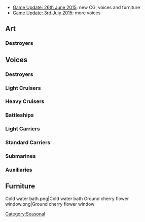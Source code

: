 *[[Thread:274192|Game Update: 26th June 2015]]: new CG, voices and furniture
*[[Thread:277529|Game Update: 3rd July 2015]]: more voices

==Art==
{{SeasonalTOC|art=x|Akebono|Oboro|Sazanami|Ushio|Shiratsuyu|Murasame}}
===Destroyers===
{{SeasonalGallery|Akebono/Summer|Oboro/Summer|Sazanami/Summer|Ushio/Summer|Ushio/Kai Ni Summer|Shiratsuyu/Kai Summer|Murasame/Kai Summer}}

==Voices==
{{SeasonalTOC|Kisaragi|Fumizuki|Shirayuki|Oboro|Akebono|Sazanami|Ushio|Shiratsuyu|Shigure|Murasame|Yuudachi|Kagerou|Shiranui|Hatsukaze|Tokitsukaze|Maikaze|Takanami|Tatsuta|Ooi|Yura|Kinu|Abukuma|Sendai|Naka|Katori|Yuubari|Furutaka|Kako|Nachi|Ashigara|Choukai|Suzuya|Kumano|Tone|Chikuma|Fusou|Yamashiro|Hyuuga|Nagato|Mutsu|Littorio|Roma|Shouhou|Akagi|Kaga|Shoukaku|Zuikaku|Ro-500|Akitsushima|Akashi|Destroyers=x}}
===Destroyers===
{{SeasonalQuotes|
{{SeasonalQuote|Kisaragi
|ja = もうすぐ夏ねぇ～。新しい水着、買っちゃおう…かな？…ねぇ、どれがいいと思う？
|en = It'll be summer soon~. Maybe I should go buy a new swimsuit.... Hey, which one do you think is good~?
}}
{{SeasonalQuote|Fumizuki
|ja = そろそろ夏！気の早い蝉がもう鳴いてる。
|en = Summer's soon! Those impatient cicadas have already started chirping~.
}}
{{SeasonalQuote|Shirayuki
|ja = ううん…この季節、飛び交う虫は苦手です。ぐるぐる型のお香を焚きましょ！白雪にお任せください！一網打尽です！
|en = Ugh, I don't like flying insects this season. Let's burn a swirly-type incense! Leave it to Shirayuki to handle the big task!
|note = 'swirly-type incense' refers to coil-based anti-mosquito smoke repellent<sup>[http://neko3nanodesu.seesaa.net/article/421747538.html]</sup>.
}}
{{SeasonalQuote|Oboro
|ja = 提督。いよいよサマーシーズン到来ですね。第七駆逐隊、夏季演習準備、ばっちりです。
|en = Admiral. The summer season is finally here! The Seventh Destroyer Division is fully prepared for the summer season practice!
|ja2 = え？このカニですか？はい、元気です！
|en2 = Hm? This crab? Yes, she's doing well.
|line2 = Secretary 2
|ja3 = 夏の戦い、いよいよですね！第七駆逐隊、夏は張り切って参ります。
|en3 = It's finally time for some summer battles! The Seventh Destroyer Division will give it our all.
|line3 = Joining A Fleet
|ja4 = くっ……せっかくの水着が……。大丈夫、お風呂入れば治ります……た、多分……。
|en4 = Ah....I finally got to wear my swimsuit & this.... It's alright, it'll be fixed if I take a bath.... P-probably.
|line4 = Docking Major
}}
{{SeasonalQuote|Akebono
|ja = 暑くなってきたから、確かにこの格好はすごしやすいけど…く、クソ提督！こっち見んな！
|en = It's gotten hot, it's true that this outfit is a bit comfy but.... D-Don't look this way, you shitty Admiral!
|ja2 = だから、ジロジロ見るなって！このクソ提督！
|en2 = Like I said, don't stare, you shitty Admiral!
|line2 = Secretary 2
|ja3 = 触ったらマジ怒るから、あり得ないから！
|en3 = I'll seriously get angry if you touch me, so don't even think of it!
|line3 = Secretary 3
|ja4 = の、覗くな！このクソ提督！も、もう！
|en4 = D-Don't peek! You shitty Admiral! G-Geez!
|line4 = Docking Major
}}
{{SeasonalQuote|Sazanami
|ja = 夏、キタコレ！まだ早いって？いいの、いいの！早いくらいがいいんだって!
|en = Summer's finally here! It's still early? Whatever! It's fine! A bit early is better, you know!
|ja2 = え？漣のこの水着、いいっしょいいっしょ？フフーン！もっと見てもいいよ？
|en2 = Hm? Sazanami's swimsuit is pretty good, ain't it? Hm-hmm! You can look more if you want!
|line2 = Secretary 3
|ja3 = あ～もう！　せっかくの水着が台無しじゃん！　なえ～　漣はお風呂入ってくるから！
|en3 = Ah~ geez! My swimsuit's all messed up! That's totally lame~. Sazanami's gonna take a bath!
|note3 = Netslang<sup>[http://lineq.jp/q/1751521]</sup>
|line3 = Docking Major
}}
{{SeasonalQuote|Ushio
|ja = 水着は…少し恥ずかしいです。あの…提督、もし駄目だったら言ってくださいね！
|en = Wearing a swimsuit is....a bit embarrassing. Um.... Admiral, if this is no good, please tell me!
|ja2 = ひゃあっ！……あ……あの……びっくりしますから……
|en2 = Hiaa! ....Ah.... Um.... That scares me so....
|line2 = Secretary 2
|ja3 = あの……やはり、いつもの恰好に戻った方が、良いですよね……？あの……すいません！
|en3 = Um.... It would be better if I went back to wearing my usual clothes, wouldn't it...? Um.... Sorry!
|line3 = Secretary 3
|ja4 = すみません……あまり、こちらを見ないで……
|en4 = Sorry.... Don't look this way so much....
|line4 = Docking Major
}}
{{SeasonalQuote|Shiratsuyu
|ja = 梅雨が明ければ夏だよね。海開きでは一番に泳ぎたいな。ね！
|en = When the rainy season's done, it's summer. I want to be the first one to swim when the beach opens. Yeah!
|ja2 = うん！夏は夏で盛り上がらないと！提督も一緒に浜辺に行こうよ！にしししし。
|en2 = Right! Summer has its own excitements! Let's go to the beach together, Admiral! Ehehehehe.
|line2 = Secretary 2
|ja3 = あ、これ？　いやぁ、浜辺での夏季特別演習に必要って……長門さんが。ちょっと早いけど……
|en3 = Ah, this? Nah, it's needed for some special summer training on the beach....Nagato-san said. It's a little early for this though....
|line3 = Secretary 3
|ja4 = ええ？！　肌、焼けてる？　まじ？　しまった、オイル塗るの忘れてた...　やばい！
|en4 = Eh?! I got sunburnt? Seriously? Oh no, I forgot to apply the cream.... Crap!
|line4 = Joining A Fleet
|ja5 = だぁ～……いっちばんお気に入りの水着なのに……許すまじ……お風呂に直行だぁーっ!
|en5 = Dah~ ....And that was my favourite swimsuit.... Unforgivable.... Straight to the baths I go!
|line5 = Docking Major
}}
{{SeasonalQuote|Shigure
|ja = もうすぐ今年も夏が来るね。水着？ああ、去年のがあるから僕は大丈夫。
|en = Summer's closing in this year, too. Swimsuit? Oh, I have last year's so I'm fine.
}}
{{SeasonalQuote|Murasame
|ja = そろそろ夏が来ちゃうね。新しい水着、新調したいな。一緒に選んでくれる？
|en = Summer is around the corner. I want to get myself a new swimsuit. Want to help me pick one?
|ja2 = 提督、どう？村雨の水着似合ってる？そう？いい感じいい感じ。
|en2 = Admiral, how is it? Does Murasame look good in this swimsuit? Really? Good, good.
|line2 = Secretary 2
|ja3 = 村雨のちょっと良い水着見せてあげる。じゃん！提督どうかしらね？
|en3 = Murasame will show you some of her better swimsuits. Tada! How do I look, Admiral?
|line3 = Joining A Fleet
|ja4 = やられてしまったわ……せっかくの水着だったのに……。ま、いいわ。お風呂してきますね。
|en4 = They got me.... I just got to wear that swimsuit, too.... Well, that's alright. I'm going to take a bath.
|line4 = Docking Major
}}
{{SeasonalQuote|Yuudachi
|ja = 少しずつ暑くなってきたっぽい。今年も夏来るっぽい！
|en = It's, like, gotten hotter bit by bit poi. Like, summer is coming this year, too!
}}
{{SeasonalQuote|Kagerou
|ja = 不知火～、あんたも今年は新しい水着買いなさいよ。ふえ？ああ、もう！私が選んであげる！
|en = Shiranui~! You, too, should buy a new swimsuit this year. Eh? Aah, sheesh! I'll choose for you!
}}
{{SeasonalQuote|Shiranui
|ja = いや。不知火はそんな買い物にはいかな-…いや、仕方ない。あ、これはいいかも。
|en = No. Shiranui will not buy such a.... Fine. No way around it. Ah, this might work.
}}
{{SeasonalQuote|Hatsukaze
|ja = ふう…もうすぐ夏ね。え、水着？買ってないわ。なーに？プレゼントしてくれるの？
|en = Haahh.... Ah, it'll be summer soon.... Eh? A swimsuit? I didn't buy one. What's that? You want to give me a present?
}}
{{SeasonalQuote|Tokitsukaze
|ja = しれー、そろそろ夏だね。今年の夏は雪風たちと泳ぎに行こうよ。ねー、ねーー！
|en = Commanderrrr! It's almost summertime! Let's go swimming with Yukikaze this summer. Okay? Okayyyy????
}}
{{SeasonalQuote|Maikaze
|ja = もうすぐ夏ですね、提督。夏はどんなステップで踊る？ふーん、どうしよっか。ねえ、提督？
|en = It's going to be summer soon, huh, Admiral? What dance should I dance for summer? Hmm, what should I do... Admiral, what do you think?
}}
{{SeasonalQuote|Takanami
|ja = 暑くなって来ましたね。もうすぐ夏かも。司令官は暑くないかもですか？
|en = It's gotten hot, isn't it? Maybe it will be summer soon. Might the Commander not be feeling hot?
}}
}}
===Light Cruisers===
{{SeasonalQuotes|
{{SeasonalQuote|Tatsuta
|ja = 今年も暑くなるわね。執務室にクーラーですって？何をふざけているのかしら？その服を…涼しくしてあげましょうね。
|en = This year has become hot, hasn't it? To desire having an air conditioner in the office? I wonder what are you joking about? Those clothes of yours... I'll make them cooler for you, yeah?
}}
{{SeasonalQuote|Ooi
|ja = もうすぐ夏ね！北上さんとお揃い水着買わなくちゃ、うふうふうふふふ。
|en = Summer is close, isn't it? Got to go buy a matching set of swimsuits with Kitakami. Ufufufufufu.
}}
{{SeasonalQuote|Yura
|ja = 提督さん。梅雨が終わると夏の気配、感じますね。ね？由良も水着…欲しいな。
|en = Admiral. You can feel the summer when the rainy season ends. Right? Yura would like....a new swimsuit, too.
}}
{{SeasonalQuote|Kinu
|ja = あっついな。もう夏か。しょっか。ミーンミーンミーン。うん？あっ、駄目？
|en = So hot.... So it's already summer.... Summaht. (buzzing cicada sounds) Huh? That's no good?
|note = ミーン (mi-n) is basically the buzzing sound of cicada during summer.<br>しょっか is intended to be a pun with 初夏 meaning 'Early Summer'
}}
{{SeasonalQuote|Abukuma
|ja = 日の入りがずいぶんと長くなりましたね。もうすぐ夏ですね。ふうー…そうなるとどこかの三水戦のがうるさくなるな。
|en = It sure is taking longer for the sun to set, isn't it? Looks like summer is right around the corner. Haahh ....And when it's here, those girls from the Third Torpedo Squadron will be a whole lot noisier.
|note = [http://dic.pixiv.net/a/%E4%B8%89%E6%B0%B4%E6%88%A6%E3%83%88%E3%83%AA%E3%82%AA 三水戦 (via pixiv)] refers to 3rd Torpedo Squadron in Kancolle Anime.
}}
{{SeasonalQuote|Sendai
|ja = 夏だ！やった！夜戦の季節だ！提督、夜戦だよ、夜戦！早くやーせーん！
|en = Summertime! Hurray! The season for night battles! Admiral, let's do some night battles! Hurry & start a night-bat-tle!
}}
{{SeasonalQuote|Naka
|ja = 夏だよ、夏！那珂ちゃんサマーライブの夏だよ！よーし、歌うよ！衣装、衣装！
|en = It's summer! Summer! The summer of Naka-chan's summer concert! Alright, I'm gonna sing! My costume! My costume!
}}
{{SeasonalQuote|Yuubari
|ja = はうー。少し暑くなってきたわね。今年も夏が来るのか。早いなー。
|en = Ahh.... It's gotten a bit hot, hasn't it? It seems summer has come this year as well. That was fast, hmm.
}}
}}
===Heavy Cruisers===
{{SeasonalQuotes|
{{SeasonalQuote|Furutaka
|ja = 今年も夏がやってきますね。新しい水着、加古と買いに行こうかな。
|en = This year's summer has come along, hasn't it? I wonder where I should buy a new swimsuit with Kako.
}}
{{SeasonalQuote|Kako
|ja = いよいよ暑くなってきましたね。夏が来るね。いひひ。いいね、夏！いいよ！
|en = Finally, it has become hot weather, hasn't it? Summer is coming, isn't it? Ehehehe. Good. Summer. Excellent!
}}
{{SeasonalQuote|Nachi
|ja = 夏だな。暑いがまあ、気になるほどではないな。さぁ、暑気払いで一本やるか！
|en = Summer, isn't it? It's a bit hot, but it isn't unbearable. Well, why don't we open a bottle to rid of the heat!
|note = To elaborate, the last sentence is on drinking. 一本 means one bottle, and is often colloquially used to signify a bottle of liquor. (As we all know of Nachi's love for alcohol)
}}
{{SeasonalQuote|Ashigara
|ja = 今年も夏が近づいてきたわね。何だかみなぎってきたわ。行ける！今年はいけるわ！
|en = This year's summer is approaching, isn't it? I'm somewhat pumped up. This year is a goer!
}}
{{SeasonalQuote|Choukai
|ja = 夏ですね。えっ！？水着ですか？い、いいえ。私はそのような… あ… はい… では、今度…
|en = Summer, isn't it? Eh!? Swimsuit? Uhh, no. For me things like that are... ah... Yes... Then, next time...
}}
{{SeasonalQuote|Suzuya
|ja = うーん。ちょっち暑くなってきたかな。うう、何かむしむしする。熊野は平気？
|en = Argh. It's gotten pretty hot. Ugh, it's all hot & humid. Kumano, you don't mind it?
}}
{{SeasonalQuote|Kumano
|ja = 夏の足音を感じますわ！鈴谷、わたくし、最新の水着を買いにいきたいですわ。
|en = I can feel summer's footsteps! Suzuya, I want to go out & buy the latest swimsuits.
}}
{{SeasonalQuote|Tone
|ja = ああ～　暑くなってきたのじゃ。熱いのは苦手じゃ。筑摩。筑摩～！アイス…ラムネ…
|en = Ugh.... It's getting hot. I'm no good with heat. Chikuma. Chikuma~! Ice cream.... Lemonade....
}}
{{SeasonalQuote|Chikuma
|ja = 日差しが強くなってきたわ。お肌がピンチね。利根姉さんにも日焼け止めを塗ってあげなきゃ。利根姉さん？
|en = The sunshine has gotten stronger. It will be trouble for the skin. I should put some sunscreen on Tone-neesan too. Tone-neesan?
}}
}}
===Battleships===
{{SeasonalQuotes|
{{SeasonalQuote|Fusou
|ja = 山城？もうすぐ夏ね。扶桑型姉妹でたまにはどこかに行く？どこがいいかしら。
|en = Yamashiro? It's going to be summer soon. Do you want to go somewhere together? I wonder where would be nice.
|note = For simplicity, 'Fusou-class sisters' was edited to 'together'.
}}
{{SeasonalQuote|Yamashiro
|ja = 姉さま。旅行の計画ですか？いいと思います！山城、姉さまと一緒ならどこでも…！
|en = Onee-sama, are you planning for a trip? I think it's a wonderful idea! Yamashiro is fine with anywhere as long as it's with you...!
}}
{{SeasonalQuote|Hyuuga
|ja = この季節は嫌いではないな。伊勢…伊勢？何だ。寝てるのか。
|en = I don't hate this season. Ise.... Ise? Ah, you're sleeping?
}}
{{SeasonalQuote|Nagato
|ja = よしっ、夏だな。艦隊、水着で浜辺に集合だ！　演習、”ビーチバレー”というのをやるぞ！　チーム分けはこの長門が考えておいた！
|en = Okay, it's summer time! Assemble with your swimsuits at the beach, fleet! We're going to practice 'beach volleyball'! I, Nagato, have already set the teams!
}}
{{SeasonalQuote|Mutsu
|ja = 何、長門ったら… ビーチバレー？いいけど、あなたルール知ってるの？あらあら、仕方ないわね。任せて。
|en = What is it, Nagato? Beach volleyball? That's okay but.... Do you know the rules? My, my, it can't be helped. Leave it to me!
}}
{{SeasonalQuote|Littorio
|ja = もうすぐ夏ですね、提督。新しい水着を試してみたいですね。くすくす。楽しみです！
|en = It's finally summertime, Admiral. I want to try out a new swimsuit. Heh heh, it's fun, isn't it?
}}
{{SeasonalQuote|Roma
|ja = 大分暑くなってきたけれど…もうすぐ夏か。姉さん、水着新調したんだ。ふーん。
|en = Even though it has become considerably hot.... Summer is soon. Neesan, I want to buy a new swimsuit. Hmm.
}}
}}
===Light Carriers===
{{SeasonalQuotes|
{{SeasonalQuote|Shouhou
|ja = 夏はこの格好だとちょうどいいんです、提督。冬は寒くないのかって？そ、そうですね。い、いいえ！大丈夫です！
|en = For summer, this clothing suits perfectly, Admiral. Isn't it cold during the winter, you say? W-well. N-no! It's fine!
}}
}}
===Standard Carriers===
{{SeasonalQuotes|
{{SeasonalQuote|Akagi
|ja = あら、加賀さん。もうすぐ夏ね。え？新しい水着ですか。特に用意してないけれど…
|en = Oh, Kaga-san. Summer is coming. Eh? A new swimsuit? I had not thought about preparing that....
}}
{{SeasonalQuote|Kaga
|ja = 夏はあまり好きではないわ。海？いってらっしゃい。
|en = I am not too fond of the summer. The sea? Have fun.
}}
{{SeasonalQuote|Shoukaku
|ja = 瑞鶴、新しい水着を買ったの？あら、いいわね。とても可愛いわ。え？私？私は去年のでいいわ。えっ、そう？そうかしら。
|en = Zuikaku, did you buy a new swimsuit? My, it is nice. It's very cute. Eh? Me? I'm fine with last year's. Wha, really? Do you think so?
}}
{{SeasonalQuote|Zuikaku
|ja = 翔鶴姉、見てみて！今年のおニューの水着だよ！買っちゃった！だって、もうすぐ夏だよ、夏！翔鶴姉も買いに行こうよ！
|en = Shoukaku-nee, look, look! It's my brand new swimsuit for this year! I went & bought it! I mean, it is almost summer! You should come with me & buy one, too!
}}
}}
===Submarines===
{{SeasonalQuotes|
{{SeasonalQuote|Ro-500
|ja = 暑くなって来た。提督！提督も水着になるって。見たいって！
|en = It's gotten hot. Admiral! Admiral should a wear swimsuit, too. I want to see it!
}}
}}
===Auxiliaries===
{{SeasonalQuotes|
{{SeasonalQuote|Katori
|ja = また、夏がやってきましたね。駆逐艦たちがはしゃいでる。提督、一泳ぎします？
|en = Summer has come again, hasn't it? The destroyers are really excited. Admiral, how about a swim?
}}
{{SeasonalQuote|Akitsushima
|ja = おーい！もうすぐ夏が来るかも！大艇ちゃんと一緒に泳ぎに行かなきゃ。提督も行くでしょ？楽しみかも！
|en = Hey! It's maybe almost summer! I have to swim with Taitei-chan! You're coming too, right, Admiral? I might be looking forward to it!
}}
{{SeasonalQuote|Akashi
|ja = 夏ですね！私もおしゃれな水着ほしいなー。提督！買ってくれてもいいのよ！きらきら！えへへー。
|en = It's summer,isn't it? I, too, would want to dress in a swimsuit~. Admiral, you can buy me one! (sparkle)! Ehehe.
|note = きらきら (kira kira) literally means sparkling, but it is also net slang for other things.
}}
}}

==Furniture==
<gallery spacing="small" bordercolor="transparent" captionalign="center" hideaddbutton="true">
Cold water bath.png|Cold water bath
Ground cherry flower window.png|Ground cherry flower window
</gallery>
[[Category:Seasonal]]